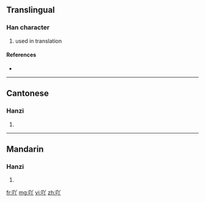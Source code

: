 ==Translingual==

===Han character===
{{Han char|rn=30|rad=口|as=03|sn=6|four=|canj=口金中 (RCL)}}

# used in translation

====References====
* {{Han ref|kx=0177.021|hdz=10584.020|uh=5416|ud=21526}}

----

==Cantonese==

===Hanzi===
{{yue-hanzi|jyut=|y=a1}}

# {{defn|Cantonese|sort=口03}}

----

==Mandarin==

===Hanzi===
{{cmn-hanzi|pin=[[ā]] ([[a1]])|wg=a<sup>1</sup>}}

# {{defn|Mandarin|sort=口03}}

[[fr:吖]]
[[mg:吖]]
[[vi:吖]]
[[zh:吖]]